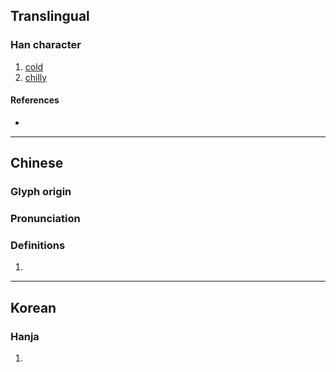 {{character info}}
==Translingual==

===Han character===
{{Han char|rn=15|rad=冫|as=13|sn=15|four=|canj=IMDDF|ids=⿰冫禁}}

# [[cold]]
# [[chilly]]

====References====
* {{Han ref|kx=0133.420|dkj=01716|dj=0298.230|hdz=10301.040|uh=51DA|ud=20954}}

----

==Chinese==
{{zh-forms|s=}}

===Glyph origin===
{{Han etym}}

===Pronunciation===
{{zh-pron
|m=jìn
|c=
|mc=y
|oc=y
|cat=
}}

===Definitions===
{{zh-hanzi}}

# {{rfdef|zh}}

----

==Korean==

===Hanja===
{{ko-hanja|hangeul=금|rv=geum|mr=kŭm|y=kum}}

# {{rfdef|ko|sort=冫13}}